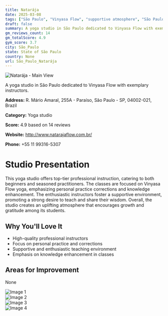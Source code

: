 ```yaml
---
title: Natarája
date: 2025-03-08
tags: ["São Paulo", "Vinyasa Flow", "supportive atmosphere", "São Paulo"]  
draft: false
summary: A yoga studio in São Paulo dedicated to Vinyasa Flow with exemplary instructors.
gm_reviews_count: 14
gm_totalScore: 4.9
gym_score: 3.7
city: São_Paulo
state: State of São Paulo
country: None
url: São_Paulo_Natarája
---
```


<div className="aspect-[16/9] relative my-8">
  <img 
    src="https://lh5.googleusercontent.com/p/AF1QipMgg39JpsThJZsyyHx03rrEDWYDIiQ1YEs3MI_y=w1920-h1080-k-no"
    alt="Natarája - Main View"
    className="object-cover absolute inset-0 w-full h-full rounded-lg"
  />
</div>

A yoga studio in São Paulo dedicated to Vinyasa Flow with exemplary instructors.

**Address:** R. Mário Amaral, 255A - Paraíso, São Paulo - SP, 04002-021, Brazil

**Category:** Yoga studio

**Score:** 4.9 based on 14 reviews

**Website:** http://www.natarajaflow.com.br/

**Phone:** +55 11 99316-5307

# Studio Presentation

This yoga studio offers top-tier professional instruction, catering to both beginners and seasoned practitioners. The classes are focused on Vinyasa Flow yoga, emphasizing personal practice corrections and knowledge enhancement. The enthusiastic instructors foster a supportive environment, promoting a strong desire to teach and share their wisdom. Overall, the studio creates an uplifting atmosphere that encourages growth and gratitude among its students.

## Why You'll Love It

- High-quality professional instructors
- Focus on personal practice and corrections
- Supportive and enthusiastic teaching environment
- Emphasis on knowledge enhancement in classes

## Areas for Improvement

None

<div className="grid grid-cols-1 xl:grid-cols-2 gap-4 my-8">
<div className="aspect-[4/3] relative"><img src="https://lh3.googleusercontent.com/p/AF1QipP41N1xXAF40ZAd0PY5xdrBRLFP1HV4Fenc4ZrA=w1920-h1080-k-no" alt="Image 1" className="object-cover absolute inset-0 w-full h-full rounded-lg" /></div>
<div className="aspect-[4/3] relative"><img src="https://lh5.googleusercontent.com/p/AF1QipPNfSXzQ3c2Nv7DgcZxmglD4M7DKqtPZENgRX0s=w1920-h1080-k-no" alt="Image 2" className="object-cover absolute inset-0 w-full h-full rounded-lg" /></div>
<div className="aspect-[4/3] relative"><img src="https://lh5.googleusercontent.com/p/AF1QipMcBd_b9cxF_LdVQ64YFuBwXapACxnTURDAv_97=w1920-h1080-k-no" alt="Image 3" className="object-cover absolute inset-0 w-full h-full rounded-lg" /></div>
<div className="aspect-[4/3] relative"><img src="https://lh5.googleusercontent.com/p/AF1QipNYzL_Bmel9HM3wY__rK0So6wIRsp0zrrKJ1454=w1920-h1080-k-no" alt="Image 4" className="object-cover absolute inset-0 w-full h-full rounded-lg" /></div>
</div>